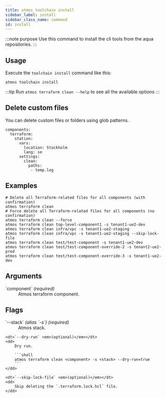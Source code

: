 ```yaml
---
title: atmos toolchain install
sidebar_label: install
sidebar_class_name: command
id: install
---
```


:::note purpose
Use this command to install the cli tools from the aqua repositories.
:::

<Screengrab title="atmos toolchain install --help" slug="atmos-toolchain-install--help" />

## Usage

Execute the `toolchain install` command like this:

```shell
atmos toolchain install 
```

:::tip
Run `atmos terraform clean --help` to see all the available options
:::

## Delete custom files

You can delete custom files or folders using glob patterns.
```
components:
  terraform:
    station:
      vars:
        location: Stockholm
        lang: se
      settings:
        clean:
          paths:
           - temp.log
```

## Examples

```shell
# Delete all Terraform-related files for all components (with confirmation)
atmos terraform clean 
# Force delete all Terraform-related files for all components (no confirmation)
atmos terraform clean --force
atmos terraform clean top-level-component1 -s tenant1-ue2-dev
atmos terraform clean infra/vpc -s tenant1-ue2-staging
atmos terraform clean infra/vpc -s tenant1-ue2-staging --skip-lock-file
atmos terraform clean test/test-component -s tenant1-ue2-dev
atmos terraform clean test/test-component-override-2 -s tenant2-ue2-prod
atmos terraform clean test/test-component-override-3 -s tenant1-ue2-dev
```

## Arguments

<dl>
    <dt>`component` <em>(required)</em></dt>
    <dd>
        Atmos terraform component.
    </dd>
</dl>

## Flags

<dl>
    <dt>`--stack` <em>(alias `-s`)</em> <em>(required)</em></dt>
    <dd>
        Atmos stack.
    </dd>

    <dt>`--dry-run` <em>(optional)</em></dt>
    <dd>
        Dry run.

        ```shell
        atmos terraform clean <component> -s <stack> --dry-run=true
        ```
    </dd>

    <dt>`--skip-lock-file` <em>(optional)</em></dt>
    <dd>
        Skip deleting the `.terraform.lock.hcl` file.
    </dd>
</dl>

